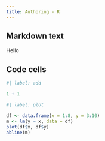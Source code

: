 ```yaml
---
title: Authoring - R
---
```


## Markdown text

Hello

## Code cells

```r
#| label: add

1 + 1
```

```r
#| label: plot

df <- data.frame(x = 1:8, y = 3:10)
m <- lm(y ~ x, data = df)
plot(df$x, df$y)
abline(m)
```
